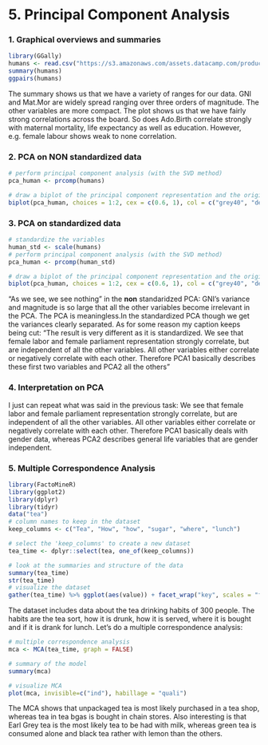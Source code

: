 # 5. Principal Component Analysis

### 1. Graphical overviews and summaries
```r
library(GGally)
humans <- read.csv("https://s3.amazonaws.com/assets.datacamp.com/production/course_2218/datasets/human2.txt", row.names = 1, header= TRUE)
summary(humans)
ggpairs(humans)
```
The summary shows us that we have a variety of ranges for our data. GNI and Mat.Mor are widely spread ranging over three orders of magnitude. The other variables are more compact. The plot shows us that we have fairly strong correlations across the board. So does Ado.Birth correlate strongly with maternal mortality, life expectancy as well as education. However, e.g. female labour shows weak to none correlation.

### 2. PCA on **NON** standardized data
```r
# perform principal component analysis (with the SVD method)
pca_human <- prcomp(humans)

# draw a biplot of the principal component representation and the original variables
biplot(pca_human, choices = 1:2, cex = c(0.6, 1), col = c("grey40", "deeppink2"))
```


### 3. PCA on **standardized** data
```r
# standardize the variables
human_std <- scale(humans)
# perform principal component analysis (with the SVD method)
pca_human <- prcomp(human_std)

# draw a biplot of the principal component representation and the original variables
biplot(pca_human, choices = 1:2, cex = c(0.6, 1), col = c("grey40", "deeppink2")) + title("The result is very different as it is standardized. We see that female labor and female parliament representation strongly correlate, but are independent of all the other variables. All other variables either correlate or negatively correlate with each other. Therefore PCA1 basically describes these first two variables and PCA2 all the others", line = -20, cex = 0.5)
```
"As we see, we see nothing" in the **non** standaridzed PCA: GNI's variance and magnitude is so large that all the other variables become irrelevant in the PCA. The PCA is meaningless.In the standardized PCA though we get the variances clearly separated.
As for some reason my caption keeps being cut: "The result is very different as it is standardized. We see that female labor and female parliament representation strongly correlate, but are independent of all the other variables. All other variables either correlate or negatively correlate with each other. Therefore PCA1 basically describes these first two variables and PCA2 all the others"

### 4. Interpretation on PCA

I just can repeat what was said in the previous task: We see that female labor and female parliament representation strongly correlate, but are independent of all the other variables. All other variables either correlate or negatively correlate with each other. Therefore PCA1 basically deals with gender data, whereas PCA2 describes general life variables that are gender independent.

### 5. Multiple Correspondence Analysis
```r
library(FactoMineR)
library(ggplot2)
library(dplyr)
library(tidyr)
data("tea")
# column names to keep in the dataset
keep_columns <- c("Tea", "How", "how", "sugar", "where", "lunch")

# select the 'keep_columns' to create a new dataset
tea_time <- dplyr::select(tea, one_of(keep_columns))

# look at the summaries and structure of the data
summary(tea_time)
str(tea_time)
# visualize the dataset
gather(tea_time) %>% ggplot(aes(value)) + facet_wrap("key", scales = "free") + geom_bar() + theme(axis.text.x = element_text(angle = 45, hjust = 1, size = 8))
```
The dataset includes data about the tea drinking habits of 300 people. The habits are the tea sort, how it is drunk, how it is served, where it is bought and if it is drank for lunch. 
Let's do a multiple correspondence analysis:
```r
# multiple correspondence analysis
mca <- MCA(tea_time, graph = FALSE)

# summary of the model
summary(mca)

# visualize MCA
plot(mca, invisible=c("ind"), habillage = "quali")
```
The MCA shows that unpackaged tea is most likely purchased in a tea shop, whereas tea in tea bgas is bought in chain stores. Also interesting is that Earl Grey tea is the most likely tea to be had with milk, whereas green tea is consumed alone and black tea rather with lemon than the others.